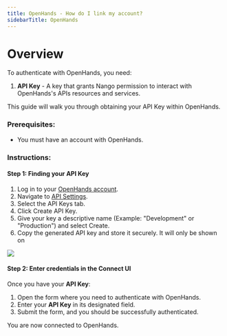 ```yaml
---
title: OpenHands - How do I link my account?
sidebarTitle: OpenHands
---
```



# Overview

To authenticate with OpenHands, you need:
1. **API Key** - A key that grants Nango permission to interact with OpenHands's APIs resources and services.

This guide will walk you through obtaining your API Key within OpenHands.

### Prerequisites:

- You must have an account with OpenHands.

### Instructions:

#### Step 1: Finding your API Key
1. Log in to your [OpenHands account](https://app.all-hands.dev/).
2. Navigate to [API Settings](https://app.all-hands.dev/settings/api-keys).
3. Select the API Keys tab.
4. Click Create API Key.
5. Give your key a descriptive name (Example: "Development" or "Production") and select Create.
6. Copy the generated API key and store it securely. It will only be shown on
<img src="/integrations/all/open-hands/tokens.png" />


#### Step 2: Enter credentials in the Connect UI

Once you have your **API Key**:
1. Open the form where you need to authenticate with OpenHands.
2. Enter your **API Key** in its designated field.
3. Submit the form, and you should be successfully authenticated.

You are now connected to OpenHands.
